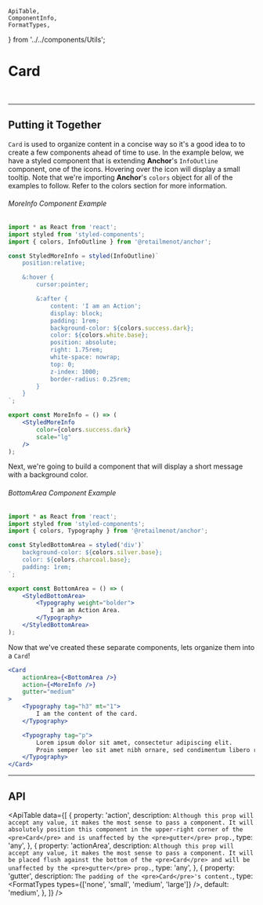     ApiTable,
    ComponentInfo,
    FormatTypes,
} from '../../components/Utils';

# Card

<ComponentInfo title="Card" mode="description" />

<br />

<CardExample />

---

## Putting it Together

`Card` is used to organize content in a concise way so it's a good idea to to create a few
components ahead of time to use. In the example below, we have a styled component that is extending
**Anchor**'s `InfoOutline` component, one of the <Link to="/components/icon/">icons</Link>. Hovering
over the icon will display a small tooltip. Note that we're importing **Anchor**'s `colors`
object for all of the examples to follow. Refer to the <Link to="/theme/colors">colors</Link> section for
more information.

###### MoreInfo Component Example
```jsx hideTitle
import * as React from 'react';
import styled from 'styled-components';
import { colors, InfoOutline } from '@retailmenot/anchor';

const StyledMoreInfo = styled(InfoOutline)`
    position:relative;

    &:hover {
        cursor:pointer;

        &:after {
            content: 'I am an Action';
            display: block;
            padding: 1rem;
            background-color: ${colors.success.dark};
            color: ${colors.white.base};
            position: absolute;
            right: 1.75rem;
            white-space: nowrap;
            top: 0;
            z-index: 1000;
            border-radius: 0.25rem;
        }
    }
`;

export const MoreInfo = () => (
    <StyledMoreInfo
        color={colors.success.dark}
        scale="lg"
    />
);
```

Next, we're going to build a component that will display a short message with a background color.

###### BottomArea Component Example
```jsx hideTitle
import * as React from 'react';
import styled from 'styled-components';
import { colors, Typography } from '@retailmenot/anchor';

const StyledBottomArea = styled('div')`
    background-color: ${colors.silver.base};
    color: ${colors.charcoal.base};
    padding: 1rem;
`;

export const BottomArea = () => (
    <StyledBottomArea>
        <Typography weight="bolder">
            I am an Action Area.
        </Typography>
    </StyledBottomArea>
);
```

Now that we've created these separate components, lets organize them into a `Card`!

```jsx live
<Card
    actionArea={<BottomArea />}
    action={<MoreInfo />}
    gutter="medium"
>
    <Typography tag="h3" mt="1">
        I am the content of the card.
    </Typography>

    <Typography tag="p">
        Lorem ipsum dolor sit amet, consectetur adipiscing elit.
        Proin semper leo sit amet nibh ornare, sed condimentum libero rutrum.
    </Typography>
</Card>
```

---

## API

<ApiTable data={[
    {
        property: 'action',
        description: `Although this prop will accept any value, it makes the most sense to pass a
            component. It will absolutely position this component in the upper-right corner of
            the <pre>Card</pre> and is unaffected by the <pre>gutter</pre> prop.`,
        type: 'any',
    },
    {
        property: 'actionArea',
        description: `Although this prop will accept any value, it makes the most sense to pass a
            component. It will be placed flush against the bottom of the <pre>Card</pre> and will
            be unaffected by the <pre>gutter</pre> prop.`,
        type: 'any',
    },
    {
        property: 'gutter',
        description: `The padding of the <pre>Card</pre>'s content.`,
        type: <FormatTypes types={['none', 'small', 'medium', 'large']} />,
        default: 'medium',
    },
]} />

